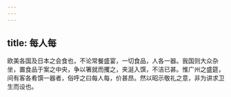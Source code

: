 ```yaml
---
---
---
```

title: 每人每
---



欧美各国及日本之会食也，不论常餐盛宴，一切食品，人各一器。我国则大众杂坐，置食品于案之中央，争以箸就而攫之，夹涎入馔，不洁已甚。惟广州之盛筵，间有客各肴馔一器者，俗呼之曰每人每，价甚昂。然以昭示敬礼之意，非为讲求卫生而设也。